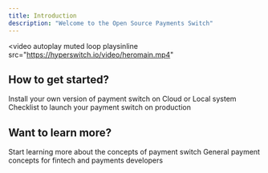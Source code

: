 ```yaml
---
title: Introduction
description: "Welcome to the Open Source Payments Switch"
---
```


<video
  autoplay
  muted
  loop
  playsinline
  src="https://hyperswitch.io/video/heromain.mp4"
></video>


## How to get started?

<CardGroup cols={2}>
  <Card
    title="Installation"
    icon="code"
    href="https://mintlify.com/docs/quickstart"
    color =  "#006DF9"
  >
    Install your own version of payment switch on Cloud or Local system
  </Card>
  <Card
    title="Going to Production"
    icon="screwdriver-wrench"
    href="https://mintlify.com/docs/development"
    color =  "#006DF9"
  >
    Checklist to launch your payment switch on production
  </Card>
</CardGroup>


## Want to learn more?

<CardGroup cols={2}>
  <Card
    title="Tutorials"
    icon="book"
    href="https://mintlify.com/docs/quickstart"
    color =  "#006DF9"
  >
    Start learning more about the concepts of payment switch
  </Card>
  <Card
    title="Understanding payments"
    icon="book"
    href="https://mintlify.com/docs/development"
    color =  "#006DF9"
  >
    General payment concepts for fintech and payments developers
  </Card>
</CardGroup>